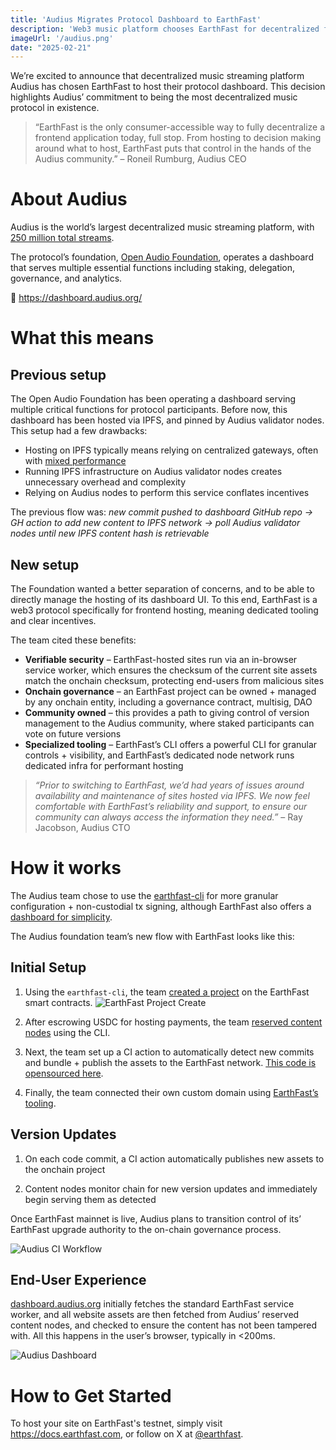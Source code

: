 ```yaml
---
title: 'Audius Migrates Protocol Dashboard to EarthFast'
description: 'Web3 music platform chooses EarthFast for decentralized frontend hosting'
imageUrl: '/audius.png'
date: "2025-02-21"
---
```


We’re excited to announce that decentralized music streaming platform Audius has chosen EarthFast to host their protocol dashboard. This decision highlights Audius’ commitment to being the most decentralized music protocol in existence.

> “EarthFast is the only consumer-accessible way to fully decentralize a frontend application today, full stop. From hosting to decision making around what to host, EarthFast puts that control in the hands of the Audius community.” – Roneil Rumburg, Audius CEO

# About Audius

Audius is the world’s largest decentralized music streaming platform, with [250 million total streams](https://decrypt.co/305649/audius-solana-airdrop-music-streams-250-million).

The protocol’s foundation, [Open Audio Foundation](https://audius.org/), operates a dashboard that serves multiple essential functions including staking, delegation, governance, and analytics.

🔗 https://dashboard.audius.org/

# What this means

## Previous setup

The Open Audio Foundation has been operating a dashboard serving multiple critical functions for protocol participants. Before now, this dashboard has been hosted via IPFS, and pinned by Audius validator nodes. This setup had a few drawbacks:

- Hosting on IPFS typically means relying on centralized gateways, often with [mixed performance](https://blog.cloudflare.com/ipfs-measurements/)
- Running IPFS infrastructure on Audius validator nodes creates unnecessary overhead and complexity
- Relying on Audius nodes to perform this service conflates incentives

The previous flow was: *new commit pushed to dashboard GitHub repo → GH action to add new content to IPFS network → poll Audius validator nodes until new IPFS content hash is retrievable*

## New setup

The Foundation wanted a better separation of concerns, and to be able to directly manage the hosting of its dashboard UI. To this end, EarthFast is a web3 protocol specifically for frontend hosting, meaning dedicated tooling and clear incentives.

The team cited these benefits:

- **Verifiable security** – EarthFast-hosted sites run via an in-browser service worker, which ensures the checksum of the current site assets match the onchain checksum, protecting end-users from malicious sites
- **Onchain governance** – an EarthFast project can be owned + managed by any onchain entity, including a governance contract, multisig, DAO
- **Community owned** – this provides a path to giving control of version management to the Audius community, where staked participants can vote on future versions
- **Specialized tooling** – EarthFast’s CLI offers a powerful CLI for granular controls + visibility, and EarthFast’s dedicated node network runs dedicated infra for performant hosting

> _“Prior to switching to EarthFast, we’d had years of issues around availability and maintenance of sites hosted via IPFS. We now feel comfortable with EarthFast’s reliability and support, to ensure our community can always access the information they need.”_ – Ray Jacobson, Audius CTO

# How it works

The Audius team chose to use the [earthfast-cli](https://github.com/earthfast/earthfast-cli) for more granular configuration + non-custodial tx signing, although EarthFast also offers a [dashboard for simplicity](https://dashboard.earthfast.com/).

The Audius foundation team’s new flow with EarthFast looks like this:

## Initial Setup

1. Using the `earthfast-cli`, the team [created a project](https://docs.earthfast.com/projects/project-setup#create-the-project) on the EarthFast smart contracts.
![EarthFast Project Create](/audius/project-create.png)

2. After escrowing USDC for hosting payments, the team [reserved content nodes](https://docs.earthfast.com/projects/project-setup#h.2urvg3z7vw9) using the CLI.

3. Next, the team set up a CI action to automatically detect new commits and bundle + publish the assets to the EarthFast network. [This code is opensourced here](https://github.com/AudiusProject/audius-protocol/blob/main/.circleci/src/jobs/%40protocol-dashboard-jobs.yml).

4. Finally, the team connected their own custom domain using [EarthFast’s tooling](https://docs.earthfast.com/projects/project-setup#custom-domain).

## Version Updates

1. On each code commit, a CI action automatically publishes new assets to the onchain project

2. Content nodes monitor chain for new version updates and immediately begin serving them as detected

Once EarthFast mainnet is live, Audius plans to transition control of its’ EarthFast upgrade authority to the on-chain governance process.

![Audius CI Workflow](/audius/ci-workflow.png)

## End-User Experience

[dashboard.audius.org](https://dashboard.audius.org/) initially fetches the standard EarthFast service worker, and all website assets are then fetched from Audius’ reserved content nodes, and checked to ensure the content has not been tampered with. All this happens in the user’s browser, typically in &lt;200ms.

![Audius Dashboard](/audius/protocol-dashboard.png)

# How to Get Started

To host your site on EarthFast's testnet, simply visit https://docs.earthfast.com, or follow on X at [@earthfast](https://x.com/earthfast).